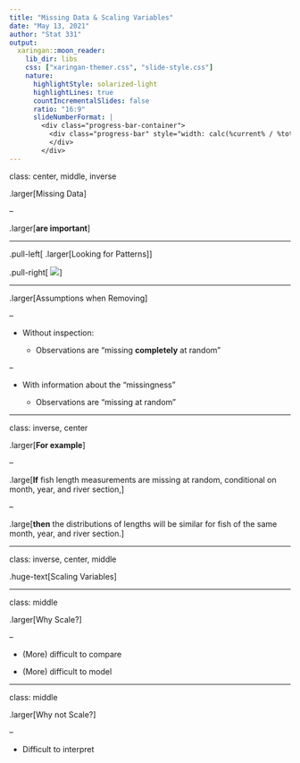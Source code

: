 ```yaml
---
title: "Missing Data & Scaling Variables"
date: "May 13, 2021"
author: "Stat 331"
output:
  xaringan::moon_reader:
    lib_dir: libs
    css: ["xaringan-themer.css", "slide-style.css"]
    nature:
      highlightStyle: solarized-light
      highlightLines: true
      countIncrementalSlides: false
      ratio: "16:9"
      slideNumberFormat: |
        <div class="progress-bar-container">
          <div class="progress-bar" style="width: calc(%current% / %total% * 100%);">
          </div>
        </div>
---
```


class: center, middle, inverse

.larger[Missing Data]

--

.larger[**are important**]

---

.pull-left[
.larger[Looking for Patterns]
]

.pull-right[
![](images/magnifying_glass.jpg)
]

---

.larger[Assumptions when Removing]

--

- Without inspection:

  * Observations are "missing **completely** at random" 

<!-- When observations of a variable are missing completely at random, the missing observations are a random subset of all observations; the missing and observed values will have similar distributions. -->

--

- With information about the "missingness" 

  * Observations are "missing at random"

<!-- Missing at random means there might be systematic differences between the missing and observed values, but these can be entirely explained by other observed variables. -->


---

class: inverse, center

.larger[**For example**]

--

.large[**If** fish length measurements are missing at random, conditional on month, year, and river section,]

--

.large[**then** the distributions of lengths will be similar for fish of the same 
month, year, and river section.]

---

class: inverse, center, middle

.huge-text[Scaling Variables]

---

class: middle

.larger[Why Scale?]

--

- (More) difficult to compare 

- (More) difficult to model 

---

class: middle

.larger[Why not Scale?]

--

- Difficult to interpret


